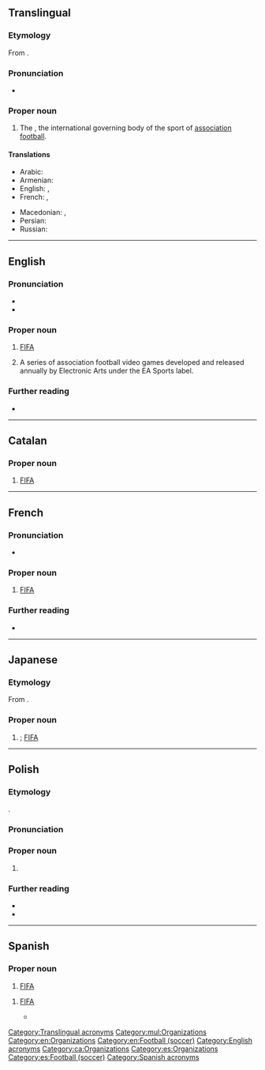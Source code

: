 {{also|fifa|Fifa|fífa|Fífa|fi fa|fi. fa.}}
==Translingual==
{{wikipedia}}

===Etymology===
From {{der|mul|fr|[[fédération|Fédération]] [[internationale|Internationale]] de [[football|Football]] [[association|Association]]|t=International Federation of Association Football}}.

===Pronunciation===
* {{a|English}} {{IPA|mul|/ˈfiːfə/}}

===Proper noun===
{{mul-proper noun}}

# {{lb|mul|football}} The {{w|FIFA|International Federation of Association Football}}, the international governing body of the sport of [[association football]].

====Translations====
{{trans-top|the International Federation of Association Football}}
* Arabic: {{t|ar|فِيفَا}}
* Armenian: {{t+|hy|ՖԻՖԱ}}
* English: {{t|en|FIFA}}, {{t|en|International Federation of Association Football}}
* French: {{t+|fr|FIFA}}, {{t|fr|Fédération Internationale de Football Association}}
{{trans-mid}}
* Macedonian: {{t|mk|ФИФА}}, {{t|mk|Меѓународна фудбалска федерација}}
* Persian: {{t+|fa|فیفا}}
* Russian: {{t+|ru|ФИФА́}}
{{trans-bottom}}

[[Category:Translingual acronyms]]
[[Category:mul:Organizations]]

----

==English==

===Pronunciation===
* {{IPA|en|/ˈfiːfə/}}
* {{audio|en|LL-Q1860 (eng)-Vealhurl-FIFA.wav|Audio (Berkshire, UK)}}

===Proper noun===
{{en-proper noun}}

# [[#Translingual|FIFA]] {{gloss|International Federation of Association Football}}
# {{lb|en|video game|trademark}} A series of association football video games developed and released annually by Electronic Arts under the EA Sports label.

===Further reading===
* {{pedia}}

[[Category:en:Organizations]]
[[Category:en:Football (soccer)]]
[[Category:English acronyms]]

----

==Catalan==

===Proper noun===
{{ca-proper noun|f}}

# [[#Translingual|FIFA]] {{gloss|International Federation of Association Football}}

[[Category:ca:Organizations]]

----

==French==

===Pronunciation===
* {{fr-IPA}}

===Proper noun===
{{fr-proper noun|f}}

# [[#Translingual|FIFA]] {{gloss|International Federation of Association Football}}

===Further reading===
* {{pedia|Fédération internationale de football association|lang=fr}}

{{C|fr|Organizations|Football (soccer)}}
{{cln|fr|acronyms}}

----

==Japanese==

===Etymology===
From {{bor|ja|fr|FIFA|sort=ふぃいふぁ}}.

===Proper noun===
{{ja-pos|proper|フィーファ}}

# {{syn of|ja|国際サッカー連盟|tr=Kokusai Sakkā Renmei||International Federation of Association Football}}; [[#Translingual|FIFA]]

{{topics|ja|Organizations|Football (soccer)|sort=ふぃいふぁ}}

----

==Polish==
{{wp|lang=pl}}

===Etymology===
{{obor|pl|fr|FIFA}}.

===Pronunciation===
{{pl-p|a=LL-Q809 (pol)-Olaf-FIFA.wav}}

===Proper noun===
{{pl-proper noun|f|indecl=yes}}

# {{lb|pl|soccer}} {{l|en|FIFA}}

===Further reading===
* {{R:pl:WSJP}}
* {{R:pl:PWN}}

{{cln|pl|initialisms}}
{{C|pl|Organizations}}

----

==Spanish==

===Proper noun===
{{es-proper noun|f}}

# [[#Translingual|FIFA]] {{gloss|International Federation of Association Football}}

{{es-proper noun|m}}

# {{lb|es|video game|trademark}} [[#English|FIFA]]
#* {{quote-journal|es|date=2021-10-18|work=Marca|author=Víctor Romero
|title=Adiós a ''''el FIFA'''', hola a 'los FIFAs': la institución anuncia que EA Sports ya no tendrá su exclusividad
|url=https://www.marca.com/videojuegos/playstation/2021/10/18/616da748e2704e6a778b45e6.html
|passage=}}

[[Category:es:Organizations]]
[[Category:es:Football (soccer)]]
[[Category:Spanish acronyms]]